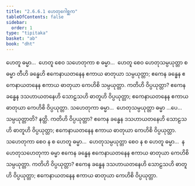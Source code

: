 ```yaml
---
title: "2.6.6.1 ဟေတုဂေါစ္ဆက"
tableOfContents: false
sidebar:
  order: 1
type: "tipitaka"
basket: "ab"
book: "dht"
---
```



<DynamicBreadcrumb />

<Division number="277" book="dht" e="ch" v="31" p="50">

<Paragraph number="354" book="dht">
ဟေတူ ဓမ္မာ…  ဟေတူ စေဝ သဟေတုကာ စ ဓမ္မာ…  ဟေတူ စေဝ ဟေတုသမ္ပယုတ္တာ စ ဓမ္မာ တီဟိ ခန္ဓေဟိ ဧကေနာယတနေန ဧကာယ ဓာတုယာ သမ္ပယုတ္တာ; ဧကေန ခန္ဓေန ဧကေနာယတနေန ဧကာယ ဓာတုယာ ကေဟိစိ သမ္ပယုတ္တာ. ကတိဟိ ဝိပ္ပယုတ္တာ? ဧကေန ခန္ဓေန ဒသဟာယတနေဟိ သောဠသဟိ ဓာတူဟိ ဝိပ္ပယုတ္တာ; ဧကေနာယတနေန ဧကာယ ဓာတုယာ ကေဟိစိ ဝိပ္ပယုတ္တာ.
</Paragraph>

</Division>
<Division number="278" book="dht" e="ch" v="31" p="51">

<Paragraph number="355" book="dht">
သဟေတုကာ ဓမ္မာ…  ဟေတုသမ္ပယုတ္တာ ဓမ္မာ …ပေ…  သမ္ပယုတ္တာတိ? နတ္ထိ. ကတိဟိ ဝိပ္ပယုတ္တာ? ဧကေန ခန္ဓေန ဒသဟာယတနေဟိ သောဠသဟိ ဓာတူဟိ ဝိပ္ပယုတ္တာ; ဧကေနာယတနေန ဧကာယ ဓာတုယာ ကေဟိစိ ဝိပ္ပယုတ္တာ.
</Paragraph>

</Division>
<Division number="279" book="dht" e="ch" v="31" p="51">

<Paragraph number="356" book="dht">
သဟေတုကာ စေဝ န စ ဟေတူ ဓမ္မာ…  ဟေတုသမ္ပယုတ္တာ စေဝ န စ ဟေတူ ဓမ္မာ…  န ဟေတုသဟေတုကာ ဓမ္မာ ဧကေန ခန္ဓေန ဧကေနာယတနေန ဧကာယ ဓာတုယာ ကေဟိစိ သမ္ပယုတ္တာ. ကတိဟိ ဝိပ္ပယုတ္တာ? ဧကေန ခန္ဓေန ဒသဟာယတနေဟိ သောဠသဟိ ဓာတူဟိ ဝိပ္ပယုတ္တာ; ဧကေနာယတနေန ဧကာယ ဓာတုယာ ကေဟိစိ ဝိပ္ပယုတ္တာ.
</Paragraph>
</Division>